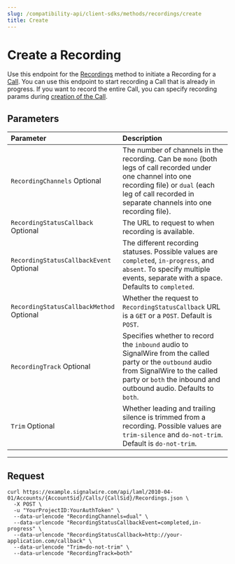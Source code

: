 ```yaml
---
slug: /compatibility-api/client-sdks/methods/recordings/create
title: Create
---
```


# Create a Recording

Use this endpoint for the [Recordings](./index.mdx) method to initiate a Recording for a [Call](../calls/index.mdx). 
You can use this endpoint to start recording a Call that is already in progress. 
If you want to record the entire Call, you can specify recording params during [creation of the Call](../calls/create.mdx).

## Parameters

| Parameter                                                                  | Description                                                                                                                                                                                                       |
| :------------------------------------------------------------------------- | :---------------------------------------------------------------------------------------------------------------------------------------------------------------------------------------------------------------- |
| `RecordingChannels` <span className="optional-arg">Optional</span>             | The number of channels in the recording. Can be `mono` (both legs of call recorded under one channel into one recording file) or `dual` (each leg of call recorded in separate channels into one recording file). |
| `RecordingStatusCallback` <span className="optional-arg">Optional</span>       | The URL to request to when recording is available.                                                                                                                                                                |
| `RecordingStatusCallbackEvent` <span className="optional-arg">Optional</span>  | The different recording statuses. Possible values are `completed`, `in-progress`, and `absent`. To specify multiple events, separate with a space. Defaults to `completed`.                                       |
| `RecordingStatusCallbackMethod` <span className="optional-arg">Optional</span> | Whether the request to `RecordingStatusCallback` URL is a `GET` or a `POST`. Default is `POST`.                                                                                                                   |
| `RecordingTrack` <span className="optional-arg">Optional</span>                | Specifies whether to record the `inbound` audio to SignalWire from the called party or the `outbound` audio from SignalWire to the called party or `both` the inbound and outbound audio. Defaults to `both`.     |
| `Trim` <span className="optional-arg">Optional</span>                          | Whether leading and trailing silence is trimmed from a recording. Possible values are `trim-silence` and `do-not-trim`. Default is `do-not-trim`.                                                                 |

---

## Request

<Tabs groupId="compatibility-sdks">

<TabItem value="shell" label="cURL">

```shell
curl https://example.signalwire.com/api/laml/2010-04-01/Accounts/{AccountSid}/Calls/{CallSid}/Recordings.json \
  -X POST \
  -u "YourProjectID:YourAuthToken" \
  --data-urlencode "RecordingChannels=dual" \
  --data-urlencode "RecordingStatusCallbackEvent=completed,in-progress" \
  --data-urlencode "RecordingStatusCallback=http://your-application.com/callback" \
  --data-urlencode "Trim=do-not-trim" \
  --data-urlencode "RecordingTrack=both"
```

</TabItem>

</Tabs>